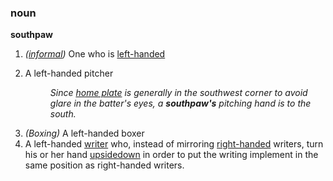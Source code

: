 ===noun===
'''southpaw'''
#''([[informal]])'' One who is [[left-handed]] 
#{{baseball}} A left-handed pitcher
#: ''Since [[home plate]] is generally in the southwest corner to avoid glare in the batter's eyes, a '''southpaw's''' pitching hand is to the south.''
#''(Boxing)'' A left-handed boxer
# A left-handed [[write]]r who, instead of mirroring [[right-handed]] writers, turn his or her hand [[upsidedown]] in order to put the writing implement in the same position as right-handed writers.